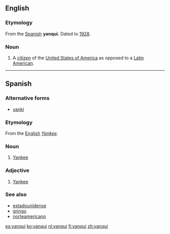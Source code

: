 ==English==

===Etymology===
From the [[w:Spanish language|Spanish]] '''yanqui.''' Dated to [[w:1928|1928]].
===Noun===
{{en-noun}}

# A [[citizen]] of the [[United States of America]] as opposed to a [[Latin America]]n.

----

==Spanish==

===Alternative forms===
* [[yanki]]

===Etymology===
From the [[w:English language|English]] ''[[Yankee]].''

===Noun===
{{es-noun|mf}}
# [[Yankee]] {{gloss|native or inhabitant of the USA}}

===Adjective===
{{es-adj}}
# [[Yankee]]

===See also===
* [[estadounidense]]
* [[gringo]]
* [[norteamericano]]

[[es:yanqui]]
[[ko:yanqui]]
[[nl:yanqui]]
[[fi:yanqui]]
[[zh:yanqui]]
